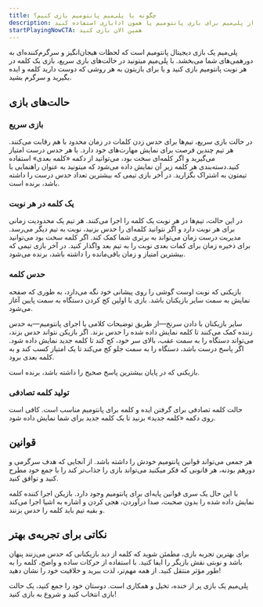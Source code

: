 ```yaml
---
title: چگونه با پلی‌میم پانتومیم بازی کنیم؟
description: چطور از پلی‌میم برای بازی‌ پانتومیم یا همون ادابازی استفاده کنید.
startPlayingNowCTA: همین الان بازی کنید
---
```


پلی‌میم یک بازی دیجیتال پانتومیم است که لحظات هیجان‌انگیز و سرگرم‌کننده‌ای به دورهمی‌های شما می‌بخشد. با پلی‌میم میتونید در حالت‌های بازی سریع، بازی یک کلمه در هر نوبت پانتومیم بازی کنید و یا برای بازیتون به هر روشی که دوست دارید کلمه و ایده بگیرید و سرگرم بشید.

## حالت‌های بازی

### بازی سریع

در حالت بازی سریع، تیم‌ها برای حدس زدن کلمات در زمان محدود با هم رقابت می‌کنند. هر تیم چندین فرصت برای نمایش مهارت‌های خود دارد. با هر حدس درست امتیاز می‌گیرید و اگر کلمه‌ای سخت بود، می‌توانید از دکمه «کلمه بعدی» استفاده کنید.دسته‌بندی هر کلمه زیر آن نمایش داده می‌شود که میتونید به عنوان راهنمایی با تیمتون به اشتراک بگزارید. در آخر بازی تیمی که بیشترین  تعداد حدس درست را داشته باشد، برنده است.

### یک کلمه در هر نوبت

در این حالت، تیم‌ها در هر نوبت یک کلمه را اجرا می‌کنند. هر تیم یک محدودیت زمانی برای هر نوبت دارد و اگر نتوانید کلمه‌ای را حدس بزنید، نوبت به تیم دیگر می‌رسد. مدیریت درست زمان می‌تواند به برتری شما کمک کند. اگر کلمه‌ سخت بود می‌توانید برای ذخیره زمان برای کمات بعدی نوبت را به تیم بعد واگذار کنید. در آخر بازی تیمی که بیشترین امتیاز و زمان باقی‌مانده را داشته باشد، برنده می‌شود.

### حدس کلمه

بازیکنی که نوبت اوست گوشی را روی پیشانی خود نگه می‌دارد، به طوری که صفحه نمایش به سمت سایر بازیکنان باشد. بازی با اولین کج کردن دستگاه به سمت پایین آغاز می‌شود.

سایر بازیکنان با دادن سرنخ—از طریق توضیحات کلامی یا اجرای پانتومیم—به حدس زننده کمک می‌کنند تا کلمه نمایش داده شده را حدس بزند. اگر بازیکن نتواند حدس بزند، می‌تواند دستگاه را به سمت عقب، بالای سر خود، کج کند تا کلمه جدید نمایش داده شود. اگر پاسخ درست باشد، دستگاه را به سمت جلو کج می‌کند تا یک امتیاز کسب کند و به کلمه بعدی برود.

بازیکنی که در پایان بیشترین پاسخ صحیح را داشته باشد، برنده است.

### تولید کلمه تصادفی

حالت کلمه تصادفی برای گرفتن ایده و کلمه برای پانتومیم مناسب است. کافی است روی دکمه «کلمه جدید» بزنید تا یک کلمه جدید برای شما نمایش داده شود.

## قوانین

هر جمعی می‌تواند قوانین پانتومیم خودش را داشته باشد. از آنجایی که هدف سرگرمی و دورهم بودنه، هر قانونی که فکر میکنید می‌تواند بازی را جذاب‌تر کند را با جمع خود مطرح کنید و توافق کنید.

با این حال یک سری قوانین پایه‌ای برای پانتومیم وجود دارد. بازیکن اجرا کننده کلمه نمایش داده شده را بدون صحبت، صدا درآوردن، هجی کردن و اشاره به اشیا اجرا می‌کند و بقیه تیم باید کلمه را حدس بزنند.

## نکاتی برای تجربه‌ی بهتر

برای بهترین تجربه بازی، مطمئن شوید که کلمه از دید بازیکنانی که حدس می‌زنند پنهان باشد و نوبتی نقش بازیگر را ایفا کنید. با استفاده از حرکات ساده و واضح، کلمه را به طور مؤثر منتقل کنید. از همه مهم‌تر، لذت ببرید و خلاقیت خود را نشان دهید!

پلی‌میم یک بازی پر از خنده، تخیل و همکاری است. دوستان خود را جمع کنید، یک حالت بازی انتخاب کنید و شروع به بازی کنید!